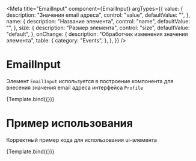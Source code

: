 <!-- EmailInput.stories.mdx -->


<Meta
  title="EmailInput"
  component={EmailInput}
  argTypes={{
    value: {
      description: "Значения email адреса",
      control: "value",
      defaultValue: "",
    },
    name: {
      description: "Название элемента",
      control: "name",
      defaultValue: "",
    },
    size: {
      description: "Размер элемента",
      control: "size",
      defaultValue: "default",
    },
    onChange: {
      description: "Обработчик изменения значения элемента",
      table: {
        category: "Events",
      },
    },
  }}
/>


# EmailInput

Элемент `EmailInput` используется в построение компонента для внесения значения email адреса интерфейса `Profile`

<Canvas>
  <Story name="argTypes">{Template.bind({})}</Story>
</Canvas>

<ArgsTable story="argTypes" />

# Пример использования

Корректный пример кода для использования ui-элемента

<Canvas mdxSource={EmailInputExample}>
  <Story name="useCase">{Template.bind({})}</Story>
</Canvas>
